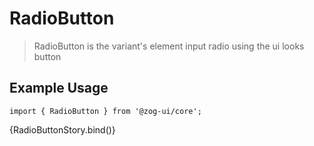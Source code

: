 
<Meta title="Components/Forms/Radio" component={[RadioButton]} argTypes={{}} />


# RadioButton

> RadioButton is the variant's element input radio using the ui looks button

## Example Usage

```tsx
import { RadioButton } from '@zog-ui/core';
```

<Canvas columns={2} withSource="close">
  <Story
    args={{
      name: 'list',
      id: 'list-radio',
      label: 'html',
      disabled: false,
    }}
    name="RadioButton"
  >
    {RadioButtonStory.bind()}
  </Story>
</Canvas>

<ArgsTable of={RadioButton} />
